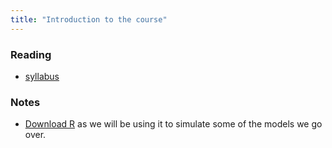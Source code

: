 ```yaml
---
title: "Introduction to the course"
---
```



### Reading

- [syllabus](https://theoreticalEcology.github.io/syllabus/)


### Notes

- [Download R](https://www.r-project.org/) as we will be using it to simulate some of the models we go over. 









